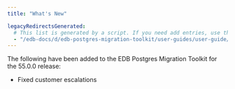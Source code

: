 ```yaml
---
title: "What's New"

legacyRedirectsGenerated:
  # This list is generated by a script. If you need add entries, use the `legacyRedirects` key.
  - "/edb-docs/d/edb-postgres-migration-toolkit/user-guides/user-guide/55.0.0/whats_new.html"
---
```


<div id="whats_new" class="registered_link"></div>

The following have been added to the EDB Postgres Migration Toolkit for the 55.0.0 release:

- Fixed customer escalations